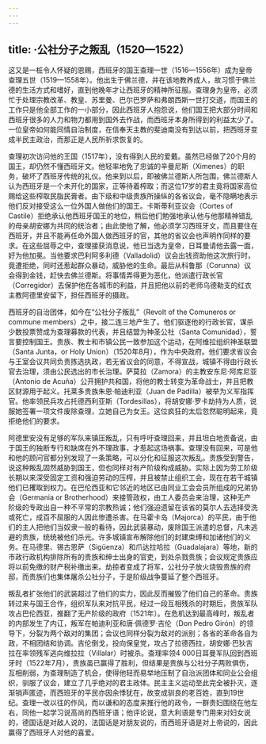 ```yaml
---
---
---
```

title: ·公社分子之叛乱（1520—1522）
---




这又是一桩令人怀疑的恩赐，西班牙的国王查理一世（1516—1556年）成为皇帝查理五世（1519—1558年）。他出生于佛兰德，并在该地教养成人，故习惯于佛兰德的生活方式和嗜好，直到他晚年才让西班牙的精神所征服。查理身为皇帝，必须忙于处理宗教改革、教皇、苏里曼、巴尔巴罗萨和弗朗西斯一世打交道，而国王的工作只是他全部工作的一小部分，因此西班牙人抱怨说，他们国王把大部分时间和西班牙很多的人力和物力都用到国外去作战，而西班牙本身所得到的利益太少了。一位皇帝如何能同情自治制度，在信奉天主教的斐迪南没有到达以前，把西班牙变成半民主政治，而那正是人民所祈求恢复的。

查理初次访问他的王国（1517年），没有得到人民的爱戴。虽然已经做了20个月的国王，却仍然不懂西班牙文。他轻率地免了忠诚的辛曼尼斯（Ximenes）的职务，破坏了西班牙传统的礼仪。他来到以后，即被佛兰德斯人所包围，佛兰德斯人认为西班牙是一个未开化的国家，正等待着榨取；而这位17岁的君主竟将国家高位赐给这些榨取民脂民膏者。由下级和中级贵族所操纵的各省议会，毫不隐瞒地表示他们反对接受这么一位外国人做他们的国王。卡斯蒂利亚议会（Cortes of Castile）拒绝承认他西班牙国王的地位，稍后他们勉强地承认他与他那精神错乱的母亲胡安娜为共同的统治者；由此使他了解，他必须学习西班牙文，而且要住在西班牙，并且不能再任命外国人做西班牙的官，其他的省议会也声明作同样的要求。在这些屈辱之中，查理接获消息说，他已当选为皇帝，日耳曼请他去露一面，好为他加冕。当他要求巴利阿多利德（Valladolid）议会出钱资助他这次旅行时，竟遭拒绝，同时还惹起群众暴动，威胁他的生命。最后从科鲁那（Corunna）议会得到金钱，赶快去佛兰德斯。将事情弄得更为恶化，他派遣行政长官（Corregidor）去保护他在各城市的利益，并且把他以前的老师乌德勒支的红衣主教阿德里安留下，担任西班牙的摄政。

西班牙的自治团体，如今在“公社分子叛乱”（Revolt of the Comuneros or commune members）之中，接二连三地产生了。他们驱逐他的行政长官，谋杀少数投票赞成为查理募款的代表，并且结盟为神圣公社（Santa Comunidad），誓言要控制国王。贵族、教士和市镇公民一致参加这个运动，在阿维拉组织神圣联盟（Santa Junta，or Holy Union）（1520年8月），作为中央政府。他们要求省议会与王室会议共同负责拣选执政，若无省议会的同意，不得宣战，城镇不得由行政长官去治理，须由公民选出的市长治理。萨莫拉（Zamora）的主教安东尼·阿库尼亚（Antonio de Acuña）公开拥护共和国，将他的教士转变为革命战士，并且把教区财源用于起义。托莱多贵族朱恩·帕迪利亚（Juan de Padilla）被举为义军指挥官。他率领民兵攻占托德西利亚斯（Tordesillas），将胡安娜·罗卡劫持为人质，说服她签署一项文件废除查理，立她自己为女王。这位疯狂的太后忽然聪明起来，竟拒绝他们的要求。

阿德里安没有足够的军队来镇压叛乱，只有呼吁查理回来，并且坦白地责备说，由于国王的独断专行和缺席在外不理政事，才惹起这场祸事。查理没有回来，可是他和他的顾问官都分别发现了一条策略，可以分化和征服这次叛乱。贵族受到警告，说这种叛乱固然威胁到国王，但也同样对有产阶级构成威胁。实际上因为劳工阶级长期以来深受固定工资和强迫劳动的压榨，并且被禁止组织工会，现在在若干城镇他们已攫取到权力。在巴伦西亚和它邻近的地区已由同业工会会员所组成的兄弟协会（Germania or Brotherhood）来接管政权，由工人委员会来治理，这种无产阶级的专政出自一种不平常的宗教热诚；他们强迫遗留在该省的莫尔人去选择受洗或死亡，成百不屈服的人因此惨遭杀害。在马霍卡岛（Majorca）的平民，由于他们的主人把他们当奴隶一般的看待，因此武装暴动，废除国王派遣的总督，凡未逃避的贵族，统统被他们杀光。许多城镇宣布解除他们的封建束缚和加诸他们的义务。在马德里、锡古恩萨（Sigüenza）和爪达拉哈拉（Guadalajara）等地，新的市政行政机构排除所有的贵族和绅士出身的官吏，到处杀戮贵族；会议规定贵族应将以前免缴的财产税补缴出来。劫掠者变成了将军，公社分子放火烧毁贵族的府邸，而贵族们也集体屠杀公社分子，于是阶级战争蔓延了整个西班牙。

叛乱者扩张他们的武装超过了他们的实力，因此反而摧毁了他们自己的革命。贵族转过来与国王合作，组织军队来对抗平民，经过一段互相残杀的时期后，贵族军队攻占巴伦西亚，推翻了无产阶级的政府（1521年）。在危机达到最高峰时，叛乱者的内部发生了内讧，叛军在帕迪利亚和唐·佩德罗·吉伦（Don Pedro Girón）的领导下，分裂为两个敌对的集团；会议也同样分裂为敌对的派别；各省的革命各自为政，不相团结和协调。吉伦倒戈，投向保皇党，攻占了拉德西拉，胡安娜·巴狄吉拉在率领残军逃向维拉拉（Villalar）时被杀。查理率领4 000日耳曼军队回到西班牙时（1522年7月），贵族虽已赢得了胜利，但结果是贵族与公社分子两败俱伤，互相削弱，为查理制造了机会，使得他轻而易举地压制了自治派团体和同业公会组织，驯服了议会，建立了几乎绝对的君主政体。民主主义运动至此完全被扑灭，逐渐销声匿迹，而西班牙的平民亦因余悸犹在，故变成驯良的老百姓，直到19世纪。查理一改以往的作风，而以谦和的态度来推行他的政令，一群贵妇围绕在他左右，同他一起学习说高尚的西班牙语；他评论说，意大利语是专门用来对妇女说的，德国话是对敌人说的，法国话是对朋友说的，而西班牙语是对上帝说的，因此赢得了西班牙人对他的喜爱。